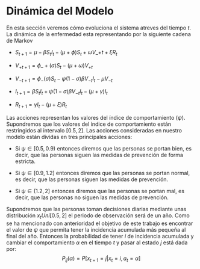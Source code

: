 # Dinámica del Modelo

En esta sección veremos cómo evoluciona el sistema atreves del tiempo $t$. La dinámica de la enfermedad esta representando por la siguiente cadena de Markov

-   $S_{t+1}= \mu -\beta S_{t}I_{t}- (\mu + \phi)S_{t}+\omega V\_{+t}+\xi R_{t}$

-   $V_{+t+1}= \phi\_{+}(\sigma)S_{t}-(\mu+\omega) V_{+t}$

-   $V_{-t+1}=\phi_{-}(\sigma)S_{t}- \psi(1-\sigma) \beta V_{-t} I_{t}-\mu V_{-t}$

-   $I_{t+1}= \beta S_{t}I_{t}+\psi(1-\sigma) \beta V_{-t} I_{t} -(\mu+ \gamma)I_{t}$

-   $R_{t+1}=\gamma I_{t}-(\mu +\xi) R_{t}$

Las acciones representan los valores del índice de comportamiento $(\psi)$. Supondremos que los valores del índice de comportamiento están restringidos al intervalo $[0.5,2]$. Las acciones consideradas en nuestro modelo están dividas en tres principales acciones:

-   Si $\psi\in [0.5,0.9)$ entonces diremos que las personas se portan bien, es decir, que las personas siguen las medidas de prevención de forma estricta.

-   Si $\psi\in [0.9,1.2]$ entonces diremos que las personas se portan normal, es decir, que las personas siguen las medidas de prevención.

-   Si $\psi\in (1.2,2]$ entonces diremos que las personas se portan mal, es decir, que las personas no siguen las medidas de prevención.

Supondremos que las personas toman decisiones diarias mediante unas distribución $x_{t} Uni[0.5,2]$ el periodo de observación será de un año. Como se ha mencionado con anterioridad el objetivo de este trabajo es encontrar el valor de $\psi$ que permita tener la incidencia acumulada más pequeña al final del año. Entonces la probabilidad de tener $i$ de incidencia acumulada y cambiar el comportamiento $\alpha$ en el tiempo $t$ y pasar al estado $j$ está dada por: $$P_{ij}(\alpha)=P[x_{t+1}=j|x_{t}=i,a_{t}=\alpha]$$
